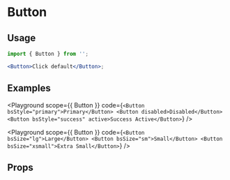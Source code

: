 
# Button

<Description of={Button} />

## Usage

```jsx
import { Button } from '';

<Button>Click default</Button>;
```

## Examples

<Playground
  scope={{ Button }}
  code={`
<Button bsStyle="primary">Primary</Button>
<Button disabled>Disabled</Button>
<Button bsStyle="success" active>Success Active</Button>
`}
/>

<Playground
  scope={{ Button }}
  code={`
<Button bsSize="lg">Large</Button>
<Button bsSize="sm">Small</Button>
<Button bsSize="xsmall">Extra Small</Button>
`}
/>

## Props

<Props of={Button} />
